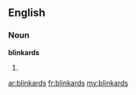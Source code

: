 ==English==

===Noun===
'''blinkards'''

# {{plural of|[[blinkard]]}}

[[ar:blinkards]]
[[fr:blinkards]]
[[my:blinkards]]